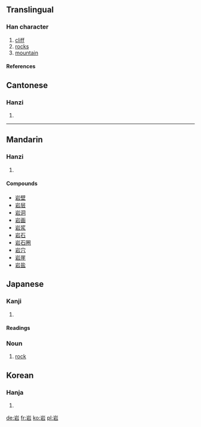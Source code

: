 {{see|巖}}

==Translingual==
===Han character===
{{Han char|rn=46|rad=山|as=05|sn=8|four=2260<sub>1</sub>|canj=山一口 (UMR)}}
# [[cliff]]
# [[rock]]s
# [[mountain]]

====References====
{{Han ref|kx=0309.190|dkj=07985|dj=0609.130|hdz=10766.070|uh=5CA9|ud=23721|bh=A9A5|bd=43429}}
{{rfc-auto}}
==Cantonese==
===Hanzi===
{{yue-hanzi|jyut=|y=ngaam4}}
# {{defn|Cantonese}}
----
==Mandarin==
===Hanzi===
{{cmn-hanzi|pin=[[lǐng]] (ling3), [[yán]] (yan2)|wg=ling<sup>3</sup>, yen<sup>2</sup>}}
# {{defn|Mandarin}}

====Compounds====
*[[岩壁]]
*[[岩层]]
*[[岩洞]]
*[[岩画]]
*[[岩浆]]
*[[岩石]]
*[[岩石圈]]
*[[岩穴]]
*[[岩崖]]
*[[岩盐]]

== Japanese ==
===Kanji===
{{ja-kanji|grade=|rs=山05}}
# {{defn|Japanese}} 
====Readings====
{{ja-readings|on=[[がん]] (gan)|kun=[[いわ]] (iwa)}}
===Noun===
{{ja-noun|k|count=|hira=いわ|kata=|rom=iwa|kanji=|kyu=|shin=|hidx=}}
# [[rock]]

==Korean==
===Hanja===
{{ko-hanja|hangeul=암|rv=am|mr=am}}
# {{defn|Korean}}

[[de:岩]]
[[fr:岩]]
[[ko:岩]]
[[pl:岩]]